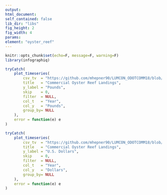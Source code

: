 ```yaml
---
output:
html_document:
self_contained: false
lib_dir: "libs"
fig_height: 2
fig_width: 4
params:
element: "oyster_reef"
---
```


```r
knitr::opts_chunk$set(echo=F, message=F, warning=F)
library(infographiq)
```

<base target="_parent">

```r
tryCatch(
    plot_timeseries(
        csv_tv  = "https://github.com/mhepner90/LUMCON_ODOTCOMM18/blob/master/data/oyster_nmfs.csv",
        title   = "Commercial Oyster Reef Landings",
        y_label = "Pounds",
        skip    = 0,
        filter  = NULL,
        col_t   = "Year",
        col_y   = "Pounds",
        group_by= NULL
    ),
    error = function(e) e
)
```

```r
tryCatch(
    plot_timeseries(
        csv_tv  = "https://github.com/mhepner90/LUMCON_ODOTCOMM18/blob/master/data/oyster_nmfs.csv",
        title   = "Commercial Oyster Reef Landings",
        y_label = "U.S. Dollars",
        skip    = 0,
        filter  = NULL,
        col_t   = "Year",
        col_y   = "Dollars",
        group_by= NULL
    ),
    error = function(e) e
)
```
